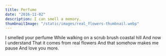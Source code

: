```yaml
---
title: Perfume
date: "2016-11-02"
description: I can smell a memory.
thumbnailImage: "/static/images/real_flowers-thumbnail.webp"
---
```


<Box>
I smelled your perfume   
While walking on a scrub brush coastal hill  
And now I understand  
That it comes from real flowers  
And that somehow makes me pause  
And love you more.  
</Box>